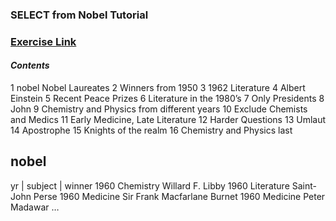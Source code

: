 ### SELECT from Nobel Tutorial
### [Exercise Link](http://sqlzoo.net/wiki/SELECT_from_Nobel_Tutorial)

#### *Contents*
1	nobel Nobel Laureates
2	Winners from 1950
3	1962 Literature
4	Albert Einstein
5	Recent Peace Prizes
6	Literature in the 1980's
7	Only Presidents
8	John
9	Chemistry and Physics from different years
10	Exclude Chemists and Medics
11	Early Medicine, Late Literature
12	Harder Questions
13	Umlaut
14	Apostrophe
15	Knights of the realm
16	Chemistry and Physics last

nobel
----------------------------
yr | subject | winner
1960	Chemistry	Willard F. Libby
1960	Literature	Saint-John Perse
1960	Medicine	Sir Frank Macfarlane Burnet
1960	Medicine	Peter Madawar
...
